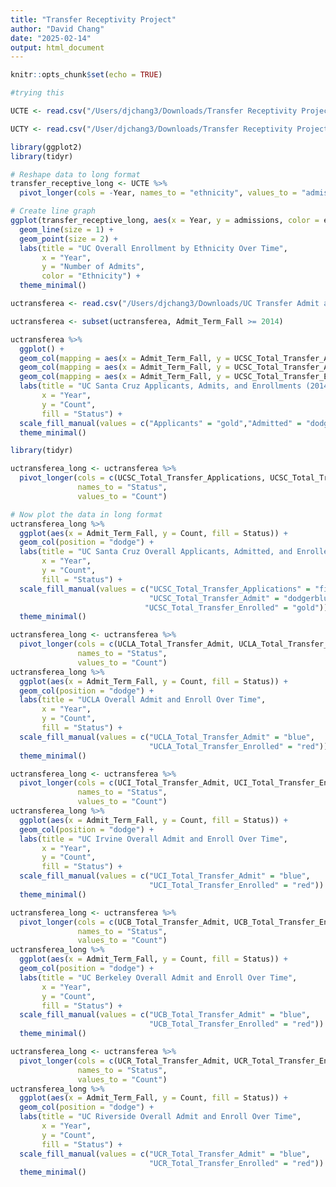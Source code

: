 ```yaml
---
title: "Transfer Receptivity Project"
author: "David Chang"
date: "2025-02-14"
output: html_document
---
```


```r
knitr::opts_chunk$set(echo = TRUE)
```

```r
#trying this
```


```r
UCTE <- read.csv("/Users/djchang3/Downloads/Transfer Receptivity Project/UC Overall Transfer Enrollment.csv")

UCTY <- read.csv("/User/djchang3/Downloads/Transfer Receptivity Project/UC Overall Transfer Yield.csv")
```



```r
library(ggplot2)
library(tidyr)

# Reshape data to long format
transfer_receptive_long <- UCTE %>%
  pivot_longer(cols = -Year, names_to = "ethnicity", values_to = "admissions")

# Create line graph
ggplot(transfer_receptive_long, aes(x = Year, y = admissions, color = ethnicity, group = ethnicity)) +
  geom_line(size = 1) + 
  geom_point(size = 2) + 
  labs(title = "UC Overall Enrollment by Ethnicity Over Time",
       x = "Year",
       y = "Number of Admits",
       color = "Ethnicity") +
  theme_minimal()
```

```r
uctransferea <- read.csv("/Users/djchang3/Downloads/UC Transfer Admit and Enrollment.csv", fileEncoding = "UTF-8")

uctransferea <- subset(uctransferea, Admit_Term_Fall >= 2014)
```

```r
uctransferea %>%
  ggplot() + 
  geom_col(mapping = aes(x = Admit_Term_Fall, y = UCSC_Total_Transfer_Applications, fill = factor("Applicants")), position = "dodge") +
  geom_col(mapping = aes(x = Admit_Term_Fall, y = UCSC_Total_Transfer_Admit, fill = factor("Admitted")), position = "dodge") +
  geom_col(mapping = aes(x = Admit_Term_Fall, y = UCSC_Total_Transfer_Enrolled, fill = factor("Enrolled")), position = "dodge") +
  labs(title = "UC Santa Cruz Applicants, Admits, and Enrollments (2014-2024)",
       x = "Year",
       y = "Count",
       fill = "Status") +  
  scale_fill_manual(values = c("Applicants" = "gold","Admitted" = "dodgerblue", "Enrolled" = "firebrick1")) +
  theme_minimal()
```

```r
library(tidyr)

uctransferea_long <- uctransferea %>%
  pivot_longer(cols = c(UCSC_Total_Transfer_Applications, UCSC_Total_Transfer_Admit, UCSC_Total_Transfer_Enrolled),
               names_to = "Status", 
               values_to = "Count")

# Now plot the data in long format
uctransferea_long %>%
  ggplot(aes(x = Admit_Term_Fall, y = Count, fill = Status)) + 
  geom_col(position = "dodge") + 
  labs(title = "UC Santa Cruz Overall Applicants, Admitted, and Enrolled",
       x = "Year",
       y = "Count",
       fill = "Status") +  
  scale_fill_manual(values = c("UCSC_Total_Transfer_Applications" = "firebrick1", 
                               "UCSC_Total_Transfer_Admit" = "dodgerblue",
                              "UCSC_Total_Transfer_Enrolled" = "gold")) +
  theme_minimal()
```

```r
uctransferea_long <- uctransferea %>%
  pivot_longer(cols = c(UCLA_Total_Transfer_Admit, UCLA_Total_Transfer_Enrolled),
               names_to = "Status", 
               values_to = "Count")
uctransferea_long %>%
  ggplot(aes(x = Admit_Term_Fall, y = Count, fill = Status)) + 
  geom_col(position = "dodge") + 
  labs(title = "UCLA Overall Admit and Enroll Over Time",
       x = "Year",
       y = "Count",
       fill = "Status") +  
  scale_fill_manual(values = c("UCLA_Total_Transfer_Admit" = "blue", 
                               "UCLA_Total_Transfer_Enrolled" = "red")) +
  theme_minimal()
```

```r
uctransferea_long <- uctransferea %>%
  pivot_longer(cols = c(UCI_Total_Transfer_Admit, UCI_Total_Transfer_Enrolled),
               names_to = "Status", 
               values_to = "Count")
uctransferea_long %>%
  ggplot(aes(x = Admit_Term_Fall, y = Count, fill = Status)) + 
  geom_col(position = "dodge") + 
  labs(title = "UC Irvine Overall Admit and Enroll Over Time",
       x = "Year",
       y = "Count",
       fill = "Status") +  
  scale_fill_manual(values = c("UCI_Total_Transfer_Admit" = "blue", 
                               "UCI_Total_Transfer_Enrolled" = "red")) +
  theme_minimal()
```

```r
uctransferea_long <- uctransferea %>%
  pivot_longer(cols = c(UCB_Total_Transfer_Admit, UCB_Total_Transfer_Enrolled),
               names_to = "Status", 
               values_to = "Count")
uctransferea_long %>%
  ggplot(aes(x = Admit_Term_Fall, y = Count, fill = Status)) + 
  geom_col(position = "dodge") + 
  labs(title = "UC Berkeley Overall Admit and Enroll Over Time",
       x = "Year",
       y = "Count",
       fill = "Status") +  
  scale_fill_manual(values = c("UCB_Total_Transfer_Admit" = "blue", 
                               "UCB_Total_Transfer_Enrolled" = "red")) +
  theme_minimal()
```

```r
uctransferea_long <- uctransferea %>%
  pivot_longer(cols = c(UCR_Total_Transfer_Admit, UCR_Total_Transfer_Enrolled),
               names_to = "Status", 
               values_to = "Count")
uctransferea_long %>%
  ggplot(aes(x = Admit_Term_Fall, y = Count, fill = Status)) + 
  geom_col(position = "dodge") + 
  labs(title = "UC Riverside Overall Admit and Enroll Over Time",
       x = "Year",
       y = "Count",
       fill = "Status") +  
  scale_fill_manual(values = c("UCR_Total_Transfer_Admit" = "blue", 
                               "UCR_Total_Transfer_Enrolled" = "red")) +
  theme_minimal()
```

